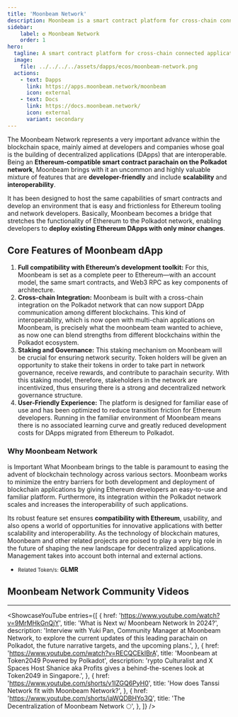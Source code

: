 ```yaml
---
title: 'Moonbeam Network'
description: Moonbeam is a smart contract platform for cross-chain connected applications that unites functionality from Ethereum, Polkadot, and beyond.
sidebar:
    label: ✪ Moonbeam Network
    order: 1
hero:
  tagline: A smart contract platform for cross-chain connected applications.
  image: 
    file: ../../../../assets/dapps/ecos/moonbeam-network.png
  actions:
    - text: Dapps
      link: https://apps.moonbeam.network/moonbeam
      icon: external
    - text: Docs
      link: https://docs.moonbeam.network/
      icon: external
      variant: secondary
---
```



The Moonbeam Network represents a very important advance within the blockchain space, mainly aimed at developers and companies whose goal is the building of decentralized applications (DApps) that are interoperable. Being an **Ethereum-compatible smart contract parachain on the Polkadot network**, Moonbeam brings with it an uncommon and highly valuable mixture of features that are **developer-friendly** and include **scalability** and **interoperability**.

It has been designed to host the same capabilities of smart contracts and develop an environment that is easy and frictionless for Ethereum tooling and network developers. Basically, Moonbeam becomes a bridge that stretches the functionality of Ethereum to the Polkadot network, enabling developers to **deploy existing Ethereum DApps with only minor changes**.

## Core Features of Moonbeam dApp
1. **Full compatibility with Ethereum’s development toolkit:** For this, Moonbeam is set as a complete peer to Ethereum—with an account model, the same smart contracts, and Web3 RPC as key components of architecture.
2. **Cross-chain Integration:** Moonbeam is built with a cross-chain integration on the Polkadot network that can now support DApp communication among different blockchains. This kind of interoperability, which is now open with multi-chain applications on Moonbeam, is precisely what the moonbeam team wanted to achieve, as now one can blend strengths from different blockchains within the Polkadot ecosystem.
3. **Staking and Governance:** This staking mechanism on Moonbeam will be crucial for ensuring network security. Token holders will be given an opportunity to stake their tokens in order to take part in network governance, receive rewards, and contribute to parachain security. With this staking model, therefore, stakeholders in the network are incentivized, thus ensuring there is a strong and decentralized network governance structure.
4. **User-Friendly Experience:** The platform is designed for familiar ease of use and has been optimized to reduce transition friction for Ethereum developers. Running in the familiar environment of Moonbeam means there is no associated learning curve and greatly reduced development costs for DApps migrated from Ethereum to Polkadot.

### Why Moonbeam Network
is Important What Moonbeam brings to the table is paramount to easing the advent of blockchain technology across various sectors. Moonbeam works to minimize the entry barriers for both development and deployment of blockchain applications by giving Ethereum developers an easy-to-use and familiar platform. Furthermore, its integration within the Polkadot network scales and increases the interoperability of such applications.

Its robust feature set ensures **compatibility with Ethereum**, usability, and also opens a world of opportunities for innovative applications with better scalability and interoperability. As the technology of blockchain matures, Moonbeam and other related projects are poised to play a very big role in the future of shaping the new landscape for decentralized applications. Management takes into account both internal and external actions.

- <small>Related Token/s:</small> **GLMR**

## Moonbeam Network Community Videos
------------
<ShowcaseYouTube
  entries={[
        {
    href: 'https://www.youtube.com/watch?v=9MrMHkGnQjY',
      title: 'What is Next w/ Moonbeam Network In 2024?',
      description: 'Interview with Yuki Pan, Community Manager at Moonbeam Network, to explore the current updates of this leading parachain on Polkadot, the future narrative targets, and the upcoming plans.',
    },
        {
    href: 'https://www.youtube.com/watch?v=RECQCEkIBrA',
      title: 'Moonbeam at Token2049 Powered by Polkadot',
      description: 'rypto Culturalist and X Spaces Host Shanice aka Profits gives a behind-the-scenes look at Token2049 in Singapore.',
    },
    {
    href: 'https://www.youtube.com/shorts/v1IZGQ6PyH0',
      title: 'How does Tanssi Network fit with Moonbeam Network?',
    },
         {
    href: 'https://www.youtube.com/shorts/iaWQDBHYo3Q',
      title: 'The Decentralization of Moonbeam Network 🌕',
    },
  ]} />